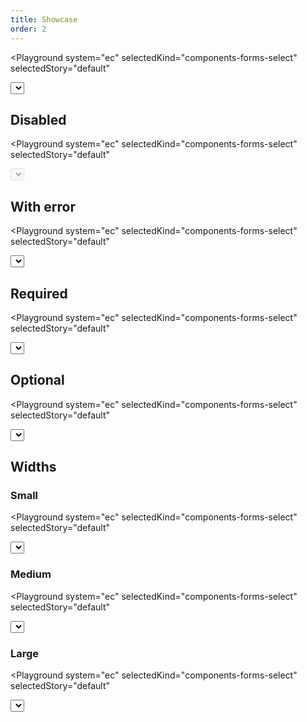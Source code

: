 ```yaml
---
title: Showcase
order: 2
---
```




<Playground
  system="ec"
  selectedKind="components-forms-select"
  selectedStory="default"
>
  <Select
    id="select-id"
    name="select-name"
    label={demoContent.label}
    options={demoContent.options}
    helperText="This is the input's helper text."
    width={demoContent.width}
  />
</Playground>

## Disabled

<Playground
  system="ec"
  selectedKind="components-forms-select"
  selectedStory="default"
>
  <Select
    id="select-id-2"
    name="select-name"
    label={demoContent.label}
    options={demoContent.options}
    helperText="This is the input's helper text."
    disabled
    width={demoContent.width}
  />
</Playground>

## With error

<Playground
  system="ec"
  selectedKind="components-forms-select"
  selectedStory="default"
>
  <Select
    id="select-id-3"
    name="select-name"
    label={demoContent.label}
    options={demoContent.options}
    helperText="This is the input's helper text."
    invalid
    invalidText="This is the error message"
    width={demoContent.width}
  />
</Playground>

## Required

<Playground
  system="ec"
  selectedKind="components-forms-select"
  selectedStory="default"
>
  <Select
    id="select-id-4"
    name="select-name"
    label={demoContent.label}
    options={demoContent.options}
    helperText="This is the input's helper text."
    required
    requiredText="*"
    width={demoContent.width}
  />
</Playground>

## Optional

<Playground
  system="ec"
  selectedKind="components-forms-select"
  selectedStory="default"
>
  <Select
    id="select-id-5"
    name="select-name"
    label={demoContent.label}
    options={demoContent.options}
    helperText="This is the input's helper text."
    optionalText=" (optional)"
    width={demoContent.width}
  />
</Playground>

## Widths

### Small

<Playground
  system="ec"
  selectedKind="components-forms-select"
  selectedStory="default"
>
  <Select
    id="select-id-6"
    name="select-name"
    label={demoContent.label}
    options={demoContent.options}
    helperText="This is the input's helper text."
    width="s"
  />
</Playground>

### Medium

<Playground
  system="ec"
  selectedKind="components-forms-select"
  selectedStory="default"
>
  <Select
    id="select-id-7"
    name="select-name"
    label={demoContent.label}
    options={demoContent.options}
    helperText="This is the input's helper text."
    width="m"
  />
</Playground>

### Large

<Playground
  system="ec"
  selectedKind="components-forms-select"
  selectedStory="default"
>
  <Select
    id="select-id-8"
    name="select-name"
    label={demoContent.label}
    options={demoContent.options}
    helperText="This is the input's helper text."
    width="l"
  />
</Playground>
